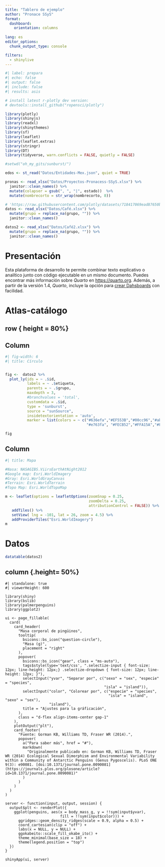 ```yaml
--- 
title: "Tablero de ejemplo"
author: "Pronace SSyS"
format: 
  dashboard:
    orientation: columns
    
lang: es
editor_options: 
  chunk_output_type: console

filters:
  - shinylive
---
```


```r
#| label: prepara
#| echo: false
#| output: false
#| include: false
#| results: asis

# install latest r-plotly dev version:
# devtools::install_github("ropensci/plotly")

library(plotly)
library(shinyjs)
library(readxl)
library(shinythemes)
library(sf)
library(leaflet)
library(leaflet.extras)
library(stringr)
library(DT)
library(tidyverse, warn.conflicts = FALSE, quietly = FALSE)

#setwd("oh_my_gits/sunburst/")

edos <- st_read("Datos/Entidades-Mex.json", quiet = TRUE) 

pronas <- read_xlsx("Datos/Proyectos-Pronacess-SSyS.xlsx") %>% 
  janitor::clean_names() %>%  
  mutate(colapser = gsub(", ", "|", estado))  %>% 
  mutate(nombrecorto = str_wrap(nombrecorto, 8))

# 'https://raw.githubusercontent.com/plotly/datasets/718417069ead87650b90472464c7565dc8c2cb1c/coffee-flavors.csv'
datos <- read_xlsx("Datos/Café.xlsx") %>% 
  mutate(grupo = replace_na(grupo, "")) %>% 
  janitor::clean_names()

datos2 <- read_xlsx("Datos/Café2.xlsx") %>% 
  mutate(grupo = replace_na(grupo, "")) %>% 
  janitor::clean_names()


```

# Presentación

::: {.card title="Quarto"}

Esta plataforma de desarrollo te permite combinar texto explicativo o analítico junto con código ejecutable en un mismo documento. Puedes encontrar más información sobre _Quarto_ en [https://quarto.org](https://quarto.org). Además, a partir de la versión 1.4, _Quarto_, incluye la opción para [crear Dahsboards](https://quarto.org/docs/dashboards/layout.html) con facilidad. 
:::


# Atlas-catálogo

## row { height = 80%}
## Column {width=50%}

```r
#| fig-width: 6
#| title: Círculo


fig <-  datos2 %>%
  plot_ly(ids = ~ .$id,
          labels = ~ .$etiqueta,
          parents = ~ .$grupo,
          maxdepth = 3,
          #branchvalues = 'total',
          customdata = .$id, 
          type = 'sunburst',
          source = "sunSource", 
          insidetextorientation = 'auto',
          marker = list(colors = ~ c("#636efa","#EF553B","#00cc96","#ab63fa","#19d3f3",
                                     "#e763fa", "#FECB52","#FFA15A","#FF6692","#B6E880")))

fig


```

## Column {width=50%}

::: {.card title="Socioecosistemas y sustentabilidad"}

```r
#| title: Mapa

#Nasa: NASAGIBS.ViirsEarthAtNight2012
#Google map: Esri.WorldImagery
#Gray: Esri.WorldGrayCanvas
#Terrain: Esri.WorldTerrain
#Topo Map: Esri.WorldTopoMap

m <- leaflet(options = leafletOptions(zoomSnap = 0.25, 
                                      zoomDelta = 0.25,
                                      attributionControl = FALSE)) %>% 
   addTiles() %>% 
   setView( lng = -101, lat = 26, zoom = 4.5) %>% 
   addProviderTiles("Esri.WorldImagery")
m

```

:::

# Datos

```r

datatable(datos2)

```

## column {.height= 50%}

```shinylive-r
#| standalone: true
#| viewerHeight: 600

library(shiny)
library(bslib)
library(palmerpenguins)
library(ggplot2)

ui <- page_fillable(
  card(
    card_header(
      "Masa corporal de pingüinos",
      tooltip(
        bsicons::bs_icon("question-circle"),
        "Masa (g)",
        placement = "right"
      ),
      popover(
        bsicons::bs_icon("gear", class = "ms-auto"),
        tags$style(type='text/css', ".selectize-input { font-size: 12px; line-height: 12px;} .selectize-dropdown { font-size: 12px; line-height: 12px; }"),
        selectInput("yvar", "Separar por", c("sexo" = "sex", "especie" = "species",
                                             "isla" = "island")),
        selectInput("color", "Colorear por", c("especie" = "species", 
                                               "isla" = "island", "sexo" = "sex"),
                    "island"),
        title = "Ajustes para la gráficación",
      ),
      class = "d-flex align-items-center gap-1"
    ),
    plotOutput("plt"),
    card_footer(
      "Fuente: Gorman KB, Williams TD, Fraser WR (2014).",
      popover(
        a("Para saber más", href = "#"),
        markdown(
          "Originalmente publicado en: Gorman KB, Williams TD, Fraser WR (2014) Ecological Sexual Dimorphism and Environmental Variability within a Community of Antarctic Penguins (Genus Pygoscelis). PLoS ONE 9(3): e90081. [doi:10.1371/journal.pone.0090081](https://journals.plos.org/plosone/article?id=10.1371/journal.pone.0090081)"
        )
      )
    )
  )
)

server <- function(input, output, session) {
  output$plt <- renderPlot({
    ggplot(penguins, aes(x = body_mass_g, y = !!sym(input$yvar), 
                         fill = !!sym(input$color))) +
      ggridges::geom_density_ridges(scale = 0.9, alpha = 0.5) +
      coord_cartesian(clip = "off") +
      labs(x = NULL, y = NULL) +
      ggokabeito::scale_fill_okabe_ito() +
      theme_minimal(base_size = 18) +
      theme(legend.position = "top")
  })
}

shinyApp(ui, server)
```



